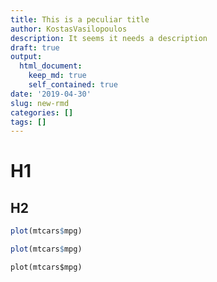 ```yaml
---
title: This is a peculiar title
author: KostasVasilopoulos
description: It seems it needs a description
draft: true
output: 
  html_document:
    keep_md: true
    self_contained: true
date: '2019-04-30'
slug: new-rmd
categories: []
tags: []
---
```


# H1

## H2


```r
plot(mtcars$mpg)
```


```r
plot(mtcars$mpg)
```


```python
plot(mtcars$mpg)
```